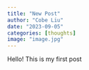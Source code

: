 ```yaml
---
title: "New Post"
author: "Cobe Liu"
date: "2023-09-05"
categories: [thoughts]
image: "image.jpg"
---
```


Hello! This is my first post
